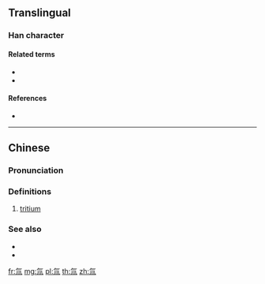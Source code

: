 ==Translingual==

===Han character===
{{Han char|rn=84|rad=气|as=03|sn=7|four=80217|canj=ONLLL|ids=⿹气川}}

====Related terms====
* {{l|mul|氕}}
* {{l|mul|氘}}

====References====
* {{Han ref|kx=0599.041|hdz=32010.080|uh=6C1A|ud=27674|bh=CB4A|bd=52042}}

----

==Chinese==
{{zh-forms}}

===Pronunciation===
{{zh-pron
|m=chuān
|c=cyun1
|h=pfs=
|md=
|mn=
|w=
|cat=n
}}

===Definitions===
{{zh-hanzi}}

# [[tritium]]

===See also===
* {{zh-l|氕|protium}}
* {{zh-l|氘|deuterium}}

[[fr:氚]]
[[mg:氚]]
[[pl:氚]]
[[th:氚]]
[[zh:氚]]